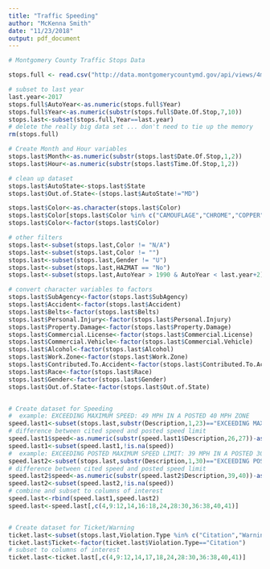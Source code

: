 ```yaml
---
title: "Traffic Speeding"
author: "McKenna Smith"
date: "11/23/2018"
output: pdf_document
---
```


```r
# Montgomery County Traffic Stops Data

stops.full <- read.csv("http://data.montgomerycountymd.gov/api/views/4mse-ku6q/rows.csv?accessType=DOWNLOAD",header=TRUE,as.is=TRUE)

# subset to last year
last.year<-2017
stops.full$AutoYear<-as.numeric(stops.full$Year)
stops.full$Year<-as.numeric(substr(stops.full$Date.Of.Stop,7,10))
stops.last<-subset(stops.full,Year==last.year)
# delete the really big data set ... don't need to tie up the memory
rm(stops.full)

# Create Month and Hour variables
stops.last$Month<-as.numeric(substr(stops.last$Date.Of.Stop,1,2))
stops.last$Hour<-as.numeric(substr(stops.last$Time.Of.Stop,1,2))

# clean up dataset
stops.last$AutoState<-stops.last$State
stops.last$Out.of.State<-(stops.last$AutoState!="MD")

stops.last$Color<-as.character(stops.last$Color)
stops.last$Color[stops.last$Color %in% c("CAMOUFLAGE","CHROME","COPPER","CREAM","MULTICOLOR","N/A","PINK")]<-"OTHER"
stops.last$Color<-factor(stops.last$Color)

# other filters
stops.last<-subset(stops.last,Color != "N/A")
stops.last<-subset(stops.last,Color != "")
stops.last<-subset(stops.last,Gender != "U")
stops.last<-subset(stops.last,HAZMAT == "No")
stops.last<-subset(stops.last,AutoYear > 1990 & AutoYear < last.year+2)

# convert character variables to factors
stops.last$SubAgency<-factor(stops.last$SubAgency)
stops.last$Accident<-factor(stops.last$Accident)
stops.last$Belts<-factor(stops.last$Belts)
stops.last$Personal.Injury<-factor(stops.last$Personal.Injury)
stops.last$Property.Damage<-factor(stops.last$Property.Damage)
stops.last$Commercial.License<-factor(stops.last$Commercial.License)
stops.last$Commercial.Vehicle<-factor(stops.last$Commercial.Vehicle)
stops.last$Alcohol<-factor(stops.last$Alcohol)
stops.last$Work.Zone<-factor(stops.last$Work.Zone)
stops.last$Contributed.To.Accident<-factor(stops.last$Contributed.To.Accident)
stops.last$Race<-factor(stops.last$Race)
stops.last$Gender<-factor(stops.last$Gender)
stops.last$Out.of.State<-factor(stops.last$Out.of.State)


# Create dataset for Speeding
#  example: EXCEEDING MAXIMUM SPEED: 49 MPH IN A POSTED 40 MPH ZONE
speed.last1<-subset(stops.last,substr(Description,1,23)=="EXCEEDING MAXIMUM SPEED")
# difference between cited speed and posted speed limit
speed.last1$speed<-as.numeric(substr(speed.last1$Description,26,27))-as.numeric(substr(speed.last1$Description,45,46))
speed.last1<-subset(speed.last1,!is.na(speed))
#  example: EXCEEDING POSTED MAXIMUM SPEED LIMIT: 39 MPH IN A POSTED 30 MPH ZONE
speed.last2<-subset(stops.last,substr(Description,1,30)=="EXCEEDING POSTED MAXIMUM SPEED")
# difference between cited speed and posted speed limit
speed.last2$speed<-as.numeric(substr(speed.last2$Description,39,40))-as.numeric(substr(speed.last2$Description,58,59))
speed.last2<-subset(speed.last2,!is.na(speed))
# combine and subset to columns of interest
speed.last<-rbind(speed.last1,speed.last2)
speed.last<-speed.last[,c(4,9:12,14,16:18,24,28:30,36:38,40,41)]


# Create dataset for Ticket/Warning
ticket.last<-subset(stops.last,Violation.Type %in% c("Citation","Warning") )
ticket.last$Ticket<-factor(ticket.last$Violation.Type=="Citation")
# subset to columns of interest
ticket.last<-ticket.last[,c(4,9:12,14,17,18,24,28:30,36:38,40,41)]
```

